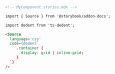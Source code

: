 ```md
<!-- MyComponent.stories.mdx -->

import { Source } from '@storybook/addon-docs';

import dedent from 'ts-dedent';

<Source
  language='css'
  code={dedent`
     .container {
       display: grid | inline-grid;
     }
  `}
/>
```